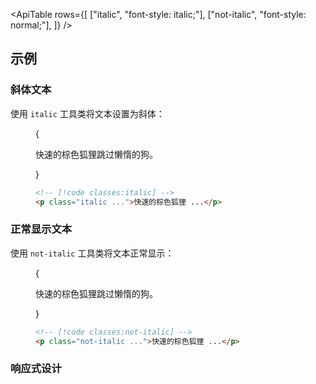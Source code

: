 

<ApiTable
  rows={[
    ["italic", "font-style: italic;"],
    ["not-italic", "font-style: normal;"],
  ]}
/>

## 示例

### 斜体文本

使用 `italic` 工具类将文本设置为斜体：

<Figure>

<Example>
  {
    <p className="text-center text-lg font-medium text-gray-900 italic dark:text-gray-200">
      快速的棕色狐狸跳过懒惰的狗。
    </p>
  }
</Example>

```html
<!-- [!code classes:italic] -->
<p class="italic ...">快速的棕色狐狸 ...</p>
```

</Figure>

### 正常显示文本

使用 `not-italic` 工具类将文本正常显示：

<Figure>

<Example>
  {
    <p className="text-center text-lg font-medium text-gray-900 not-italic dark:text-gray-200">
      快速的棕色狐狸跳过懒惰的狗。
    </p>
  }
</Example>

```html
<!-- [!code classes:not-italic] -->
<p class="not-italic ...">快速的棕色狐狸 ...</p>
```

</Figure>

### 响应式设计

<ResponsiveDesign property="font-style" defaultClass="italic" featuredClass="not-italic" element="p" />
